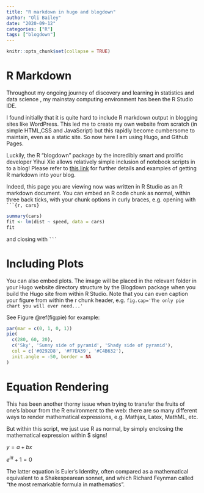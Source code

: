 ```yaml
---
title: "R markdown in hugo and blogdown"
author: "Oli Bailey"
date: "2020-09-12"
categories: ["R"]
tags: ["blogdown"]
---
```


```r
knitr::opts_chunk$set(collapse = TRUE)
```

# R Markdown

Throughout my ongoing journey of discovery and learning in statistics and data science , my mainstay computing environment has been the R Studio IDE.

I found initially that it is quite hard to include R markdown output in blogging sites like WordPress. This led me to create my own website from scratch (in simple HTML,CSS and JavaScript) but this rapidly become cumbersome to maintain, even as a static site. So now here I am using Hugo, and Github Pages.

Luckily, the R "blogdown" package by the incredibly smart and prolific developer Yihui Xie allows relatively simple inclusion of notebook scripts in to a blog! Please refer to [this link](https://bookdown.org/yihui/blogdown/a-quick-example.html) for further details and examples of getting R markdown into your blog.

Indeed, this page you are viewing now was written in R Studio as an R markdown document. You can embed an R code chunk as normal, within three back ticks, with your chunk options in curly braces, e.g. opening with <code>```{r, cars}</code>

```r
summary(cars)
fit <- lm(dist ~ speed, data = cars)
fit
```

and closing with <code>```</code>

# Including Plots

You can also embed plots. The image will be placed in the relevant folder in your Hugo website directory structure by the Blogdown package when you build the Hugo site from within R Studio. Note that you can even caption your figure from within the r chunk header, e.g. `fig.cap='The only pie chart you will ever need...'`

See Figure \@ref(fig:pie) for example:

```r
par(mar = c(0, 1, 0, 1))
pie(
  c(280, 60, 20),
  c('Sky', 'Sunny side of pyramid', 'Shady side of pyramid'),
  col = c('#0292D8', '#F7EA39', '#C4B632'),
  init.angle = -50, border = NA
)
```


# Equation Rendering

This has been another thorny issue when trying to transfer the fruits of one's labour from the R environment to the web: there are so many different ways to render mathematical expressions, e.g. Mathjax, Latex, MathML, etc. 

But within this script, we just use R as normal, by simply enclosing the mathematical expression within $ signs!

$y = a + bx$

$e^{i\pi}+1=0$ 

The latter equation is Euler's Identity, often compared as a mathematical equivalent to a Shakespearean sonnet, and which Richard Feynman called "the most remarkable formula in mathematics".
